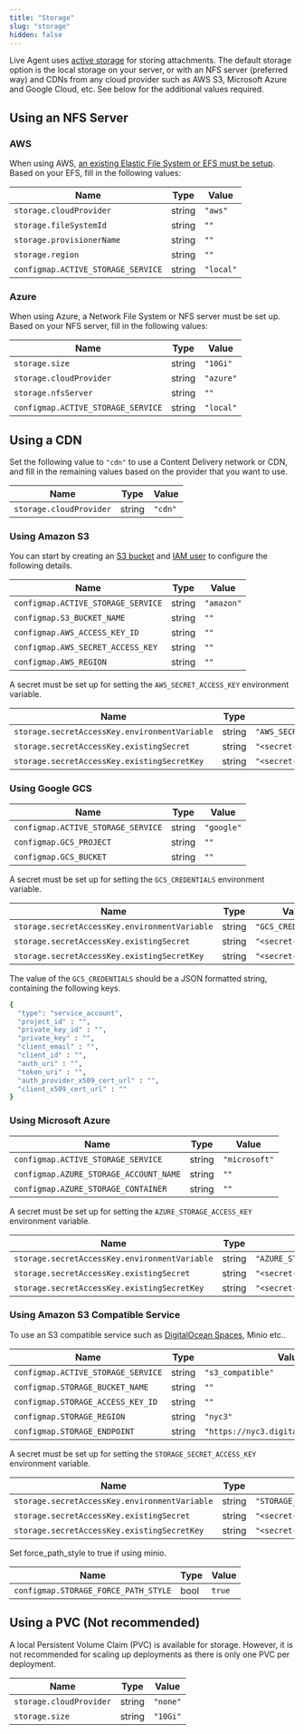```yaml
---
title: "Storage"
slug: "storage"
hidden: false
---
```


Live Agent uses [active storage](https://edgeguides.rubyonrails.org/active_storage_overview.html) for storing attachments. The default storage option is the local storage on your server, or with an NFS server (preferred way) and CDNs from any cloud provider such as AWS S3, Microsoft Azure and Google Cloud, etc. See below for the additional values required.

## Using an NFS Server

### AWS

When using AWS, [an existing Elastic File System or EFS must be setup](https://aws.amazon.com/efs/). Based on your EFS, fill in the following values:

| Name                               | Type   | Value       |
|------------------------------------|--------|-------------|
| `storage.cloudProvider`            | string | `"aws"`     |
| `storage.fileSystemId`             | string | `""`        |
| `storage.provisionerName`          | string | `""`        |
| `storage.region`                   | string | `""`        |
| `configmap.ACTIVE_STORAGE_SERVICE` | string | `"local"`   |

### Azure

When using Azure, a Network File System or NFS server must be set up. Based on your NFS server, fill in the following values:

| Name                               | Type   | Value     |
|------------------------------------|--------|-----------|
| `storage.size`                     | string | `"10Gi"`  |
| `storage.cloudProvider`            | string | `"azure"` |
| `storage.nfsServer`                | string | `""`      |
| `configmap.ACTIVE_STORAGE_SERVICE` | string | `"local"` |

## Using a CDN

Set the following value to `"cdn"` to use a Content Delivery network or CDN, and fill in the remaining values based on the provider that you want to use.

| Name                    | Type   | Value   |
|-------------------------|--------|---------|
| `storage.cloudProvider` | string | `"cdn"` |

[//]: <> (Commented for now as this is for thought for assets in the live chat widget attachments from Chatwoot)
[//]: <> (## Using CDN for asset delivery)
[//]: <> (If you have a high traffic website, we recommend to setup CDN for your asset delivery.)

[//]: <> (| Name            | Type | Value | )
[//]: <> (| --------------- | ----- | ---- | )
[//]: <> (| `configmap.ASSET_CDN_HOST` | string | `"<distribution>.cloudfront.net"` |)

### Using Amazon S3

You can start by creating an [S3 bucket](https://docs.aws.amazon.com/AmazonS3/latest/userguide/create-bucket-overview.html)
and [IAM user](https://docs.aws.amazon.com/IAM/latest/UserGuide/id_users_create.html)
to configure the following details.

| Name                               | Type   | Value      |
|------------------------------------|--------|------------|
| `configmap.ACTIVE_STORAGE_SERVICE` | string | `"amazon"` |
| `configmap.S3_BUCKET_NAME`         | string | `""`       |
| `configmap.AWS_ACCESS_KEY_ID`      | string | `""`       |
| `configmap.AWS_SECRET_ACCESS_KEY`  | string | `""`       |
| `configmap.AWS_REGION`             | string | `""`       |

A secret must be set up for setting the `AWS_SECRET_ACCESS_KEY` environment variable.

| Name                                          | Type   | Value                     |
|-----------------------------------------------|--------|---------------------------|
| `storage.secretAccessKey.environmentVariable` | string | `"AWS_SECRET_ACCESS_KEY"` |
| `storage.secretAccessKey.existingSecret`      | string | `"<secret-name>"`         |
| `storage.secretAccessKey.existingSecretKey`   | string | `"<secret-key>"`          |

### Using Google GCS

| Name                               | Type   | Value      | 
|------------------------------------|--------|------------|
| `configmap.ACTIVE_STORAGE_SERVICE` | string | `"google"` |
| `configmap.GCS_PROJECT`            | string | `""`       |
| `configmap.GCS_BUCKET`             | string | `""`       |

A secret must be set up for setting the `GCS_CREDENTIALS` environment variable. 

| Name                                          | Type   | Value               |
|-----------------------------------------------|--------|---------------------|
| `storage.secretAccessKey.environmentVariable` | string | `"GCS_CREDENTIALS"` |
| `storage.secretAccessKey.existingSecret`      | string | `"<secret-name>"`   |
| `storage.secretAccessKey.existingSecretKey`   | string | `"<secret-key>"`    |

The value of the `GCS_CREDENTIALS` should be a JSON formatted string, containing the following keys.

```bash
{
  "type": "service_account",
  "project_id" : "",
  "private_key_id" : "",
  "private_key" : "",
  "client_email" : "",
  "client_id" : "",
  "auth_uri" : "",
  "token_uri" : "",
  "auth_provider_x509_cert_url" : "",
  "client_x509_cert_url" : ""
}
```

### Using Microsoft Azure

| Name                                   | Type   | Value         |
|----------------------------------------|--------|---------------|
| `configmap.ACTIVE_STORAGE_SERVICE`     | string | `"microsoft"` |
| `configmap.AZURE_STORAGE_ACCOUNT_NAME` | string | `""`          |
| `configmap.AZURE_STORAGE_CONTAINER`    | string | `""`          |

A secret must be set up for setting the `AZURE_STORAGE_ACCESS_KEY` environment variable. 

| Name                                          | Type   | Value                        |
|-----------------------------------------------|--------|------------------------------|
| `storage.secretAccessKey.environmentVariable` | string | `"AZURE_STORAGE_ACCESS_KEY"` |
| `storage.secretAccessKey.existingSecret`      | string | `"<secret-name>"`            |
| `storage.secretAccessKey.existingSecretKey`   | string | `"<secret-key>"`             |

### Using Amazon S3 Compatible Service

To use an S3 compatible service such as [DigitalOcean Spaces](https://www.digitalocean.com/docs/spaces/resources/s3-sdk-examples/#configure-a-client), Minio etc..

| Name                               | Type   | Value                                   |
|------------------------------------|--------|-----------------------------------------|
| `configmap.ACTIVE_STORAGE_SERVICE` | string | `"s3_compatible"`                       |
| `configmap.STORAGE_BUCKET_NAME`    | string | `""`                                    |
| `configmap.STORAGE_ACCESS_KEY_ID`  | string | `""`                                    |
| `configmap.STORAGE_REGION`         | string | `"nyc3"`                                |
| `configmap.STORAGE_ENDPOINT`       | string | `"https://nyc3.digitaloceanspaces.com"` |

A secret must be set up for setting the `STORAGE_SECRET_ACCESS_KEY` environment variable. 

| Name                                          | Type   | Value                         |
|-----------------------------------------------|--------|-------------------------------|
| `storage.secretAccessKey.environmentVariable` | string | `"STORAGE_SECRET_ACCESS_KEY"` |
| `storage.secretAccessKey.existingSecret`      | string | `"<secret-name>"`             |
| `storage.secretAccessKey.existingSecretKey`   | string | `"<secret-key>"`              |

Set force_path_style to true if using minio.

| Name                                 | Type | Value  |
|--------------------------------------|------|--------|
| `configmap.STORAGE_FORCE_PATH_STYLE` | bool | `true` |

## Using a PVC (Not recommended)

A local Persistent Volume Claim (PVC) is available for storage. However, it is not recommended for scaling up deployments as there is only one PVC per deployment. 

| Name                    | Type           | Value      |
|-------------------------|----------------|------------|
| `storage.cloudProvider` | string         | `"none"`   |
| `storage.size`          | string         | `"10Gi"`   |